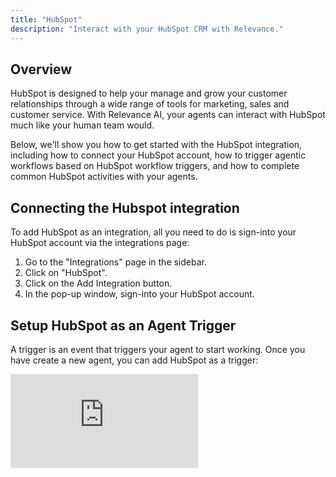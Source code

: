 ```yaml
---
title: "HubSpot"
description: "Interact with your HubSpot CRM with Relevance."
---
```


## Overview

HubSpot is designed to help your manage and grow your customer relationships through a wide range of tools for marketing, sales and customer service. With Relevance AI, your agents can interact with HubSpot much like your human team would.

Below, we'll show you how to get started with the HubSpot integration, including how to connect your HubSpot account, how to trigger agentic workflows based on HubSpot workflow triggers, and how to complete common HubSpot activities with your agents.

## Connecting the Hubspot integration

To add HubSpot as an integration, all you need to do is sign-into your HubSpot account via the integrations page:

1. Go to the "Integrations" page in the sidebar.
2. Click on "HubSpot".
3. Click on the Add Integration button.
4. In the pop-up window, sign-into your HubSpot account.

## Setup HubSpot as an Agent Trigger

A trigger is an event that triggers your agent to start working. Once you have create a new agent, you can add HubSpot as a trigger:

<div style={{ width:"100%",position:"relative","padding-top":"56.75%" }}>
<iframe src="https://app.supademo.com/embed/clyxv4dq500wph5yzeoxmkrsd" frameBorder="0" title="Create an agent from scratch on Relevance AI" allow="clipboard-write" webkitallowfullscreen="true" mozallowfullscreen="true" allowfullscreen style={{ position:"absolute",top:0,left:0,width:"100%",height:"100%",border:"3px solid #5E43CE",borderRadius:"10px" }} />

</div>

### Trigger your agent to start working from a HubSpot workflow

Next, we need to create a workflow in HubSpot, which will send a message to your connected agent every time an event you care about happens.

There are three parts to this process:

1. Create a HubSpot workflow.
2. Create a HubSpot trigger.
3. Create an action which sends a message to your Relevance AI agent.

#### Step 1: Create a HubSpot workflow

In HubSpot, a workflow is made up of a series of automated actions that are perform every time a specific event happens. In this example, we'll create a Contact-based workflow which sends a message to your agent when a new contact added to your HubSpot CRM meets some criteria you define (HubSpot trigger).

Let's create a contact-based workflow:

<div style={{ width:"100%",position:"relative","padding-top":"56.75%" }}>
<iframe src="https://app.supademo.com/embed/cm0owdw6201ts22ctzppfm2ag" frameBorder="0" title="Create an agent from scratch on Relevance AI" allow="clipboard-write" webkitallowfullscreen="true" mozallowfullscreen="true" allowfullscreen style={{ position:"absolute",top:0,left:0,width:"100%",height:"100%",border:"3px solid #5E43CE",borderRadius:"10px" }} />

</div>

#### Step 2: Create a HubSpot workflow trigger

A HubSpot trigger is an event or condition that starts the automated workflow. In the case of a contact-based workflow, a trigger is a condition related to a contact. It can be based on a contact filling out a form, clicking a link in an email, acheiving a specific lead score, or one of their properties being updated. It's entirely up to you.

<div style={{ width:"100%",position:"relative","padding-top":"56.75%" }}>
<iframe src="https://app.supademo.com/embed/cm0owgxrc01w022ct6shjkp6s" frameBorder="0" title="Create an agent from scratch on Relevance AI" allow="clipboard-write" webkitallowfullscreen="true" mozallowfullscreen="true" allowfullscreen style={{ position:"absolute",top:0,left:0,width:"100%",height:"100%",border:"3px solid #5E43CE",borderRadius:"10px" }} />

</div>

#### Step 3: Add Relevance AI Trigger action

Once your workflow and trigger is setup, you can add an action that will send a message to your agent from HubSpot (triggering your agentic workflow):

<div style={{ width:"100%",position:"relative","padding-top":"56.75%" }}>
<iframe src="https://app.supademo.com/embed/cm0owkg2v020u22ct11q82wxg" frameBorder="0" title="Create an agent from scratch on Relevance AI" allow="clipboard-write" webkitallowfullscreen="true" mozallowfullscreen="true" allowfullscreen style={{ position:"absolute",top:0,left:0,width:"100%",height:"100%",border:"3px solid #5E43CE",borderRadius:"10px" }} />

</div>

## Get your agent to complete common HubSpot activities

Besides triggering your agent to start working from HubSpot, you can also use the HubSpot API call step in the Tool builder. This tool step allows your agent to complete HubSpot-specific activities, like managing Contacts, Notes, Tasks and more.

### Use HubSpot API tool-step

You can build custom tools that perform HubSpot activities, by using the HubSpot API Call tool-step:

1. Create a new tool.
2. Scroll down to Tool-steps.
3. Add HubSpot API tool-step.
4. Select your connected HubSpot account in the dropdown.

Below are examples of common HubSpot activities your agents can perform.

#### Get an existing Contact's details.

![](/images/get_hubspot_contact_details.png)

#### Update a contact's properties.

![](/images/update_hubspot_contact_properties.png)

#### Create a note (e.g. lead qual research).

![](/images/create_hubspot_note.png)

#### Create a task

![](/images/create_hubspot_task.png)

#### Mark a task as complete

![](/images/complete_hubspot_task.png)

#### Retrieve HubSpot engagements (all activities a customer has performed)

![](/images/retrieve_hubspot_contact.png)

![](/images/get_hubspot_engagements.png)

## Remove HubSpot integration

You can remove HubSpot as a Trigger in your agent settings, by clicking the three dots next to your connected account, and then "Remove".

If you want to remove the HubSpot integration completely, you can:

1. Go to the "Integrations" page from the sidebar.
2. Select Zoom from the list.
3. Click "..." on the account you want to remove.
4. Click Remove.

## Follow along on YouTube

We also have a number of YouTube tutorials you can use to follow along with and learn how to build Agents.

<iframe width="613" height="315" src="https://www.youtube.com/embed/0ag5lNlufYs" title="YouTube video player" frameborder="0" allow="accelerometer; autoplay; clipboard-write; encrypted-media; gyroscope; picture-in-picture" allowfullscreen />

<Info>
  In this video, our GTM Lead, [Ahmed Alassafi](https://www.linkedin.com/in/ahmedalassafi/), will show you how to build an Agent that is triggered from HubSpot. 
</Info>